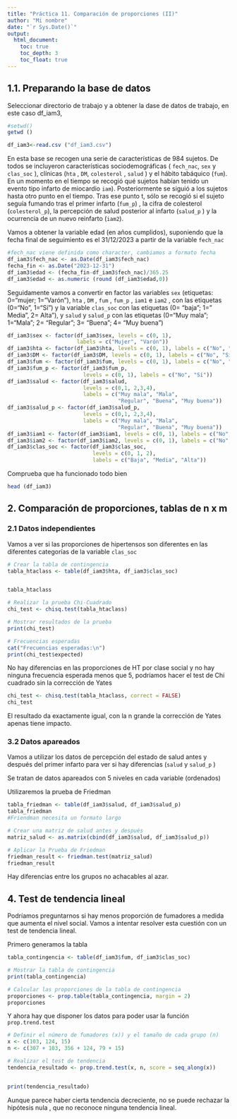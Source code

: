 ```yaml
---
title: "Práctica 11. Comparación de proporciones (II)" 
author: "Mi nombre"
date: "`r Sys.Date()`"
output: 
  html_document:
    toc: true
    toc_depth: 3
    toc_float: true
---
```



## 1.1. Preparando la base de datos

Seleccionar directorio de trabajo y a obtener la dase de datos de trabajo, en este caso df_iam3, 

```r
#setwd()
getwd ()

df_iam3<-read.csv ("df_iam3.csv")
```

En esta base se recogen una serie de características de 984 sujetos. De todos se incluyeron características sociodemográficas ( `fech_nac`, `sex` y `clas_soc` ), clínicas (`hta` , `DM`, `colesterol` , `salud` ) y el hábito tabáquico (`fum`). En un momento en el tiempo se recogió qué sujetos habían tenido un evento tipo infarto de miocardio `iam`). Posteriormente se siguió a los sujetos hasta otro punto en el tiempo. Tras ese punto t, sólo se recogió si el sujeto seguía fumando tras el primer infarto (`fum_p`) , la cifra de colesterol (`colesterol_p`), la percepción de salud posterior al infarto (`salud_p` ) y la ocurrencia de un nuevo reinfarto (`iam2`).

Vamos a obtener la variable edad (en años cumplidos), suponiendo que la fecha final de seguimiento es el 31/12/2023 a partir de la variable `fech_nac`

```r
#fech_nac viene definida como character, cambiamos a formato fecha
df_iam3$fech_nac <- as.Date(df_iam3$fech_nac)
fecha_fin <- as.Date("2023-12-31")
df_iam3$edad <- (fecha_fin-df_iam3$fech_nac)/365.25
df_iam3$edad <- as.numeric (round (df_iam3$edad,0))


```

Seguidamente vamos a convertir en factor las variables `sex` (etiquetas: 0="mujer; 1= "Varón"), `hta` , `DM` , `fum` , `fum_p` , `iam1` e `iam2` , con las etiquetas (0="No", 1="Sí") y la variable `clas_soc` con las etiquetas (0= "baja"; 1=" Media", 2= Alta"), y `salud` y `salud_p` con las etiquetas (0="Muy mala"; 1="Mala"; 2= "Regular"; 3= "Buena"; 4= "Muy buena")

```r
df_iam3$sex <- factor(df_iam3$sex, levels = c(0, 1), 
                      labels = c("Mujer", "Varón"))
df_iam3$hta <- factor(df_iam3$hta, levels = c(0, 1), labels = c("No", "Sí"))
df_iam3$DM <- factor(df_iam3$DM, levels = c(0, 1), labels = c("No", "Sí"))
df_iam3$fum <- factor(df_iam3$fum, levels = c(0, 1), labels = c("No", "Sí"))
df_iam3$fum_p <- factor(df_iam3$fum_p, 
                        levels = c(0, 1), labels = c("No", "Sí"))
df_iam3$salud <- factor(df_iam3$salud, 
                        levels = c(0,1, 2,3,4), 
                        labels = c("Muy mala", "Mala",
                                   "Regular", "Buena", "Muy buena"))
df_iam3$salud_p <- factor(df_iam3$salud_p, 
                        levels = c(0,1, 2,3,4), 
                        labels = c("Muy mala", "Mala",
                                   "Regular", "Buena", "Muy buena"))
df_iam3$iam1 <- factor(df_iam3$iam1, levels = c(0, 1), labels = c("No", "Sí"))
df_iam3$iam2 <- factor(df_iam3$iam2, levels = c(0, 1), labels = c("No", "Sí"))
df_iam3$clas_soc <- factor(df_iam3$clas_soc, 
                           levels = c(0, 1, 2), 
                           labels = c("Baja", "Media", "Alta"))
```

Comprueba que ha funcionado todo bien

```r
head (df_iam3)
```

## 2. Comparación de proporciones, tablas de n x m

### 2.1 Datos independientes

Vamos a ver si las proporciones de hipertensos son diferentes en las diferentes categorías de la variable `clas_soc`

```r
# Crear la tabla de contingencia
tabla_htaclass <- table(df_iam3$hta, df_iam3$clas_soc)


tabla_htaclass

# Realizar la prueba Chi-Cuadrado
chi_test <- chisq.test(tabla_htaclass)

# Mostrar resultados de la prueba
print(chi_test)

# Frecuencias esperadas
cat("Frecuencias esperadas:\n")
print(chi_test$expected)
```

No hay diferencias en las proporciones de HT por clase social y no hay ninguna frecuencia esperada menos que 5, podríamos hacer el test de Chi cuadrado sin la corrección de Yates

```r
chi_test <- chisq.test(tabla_htaclass, correct = FALSE)
chi_test
```

El resultado da exactamente igual, con la n grande la corrección de Yates apenas tiene impacto.

### 3.2 Datos apareados

Vamos a utilizar los datos de percepción del estado de salud antes y después del primer infarto para ver si hay diferencias (`salud` y `salud_p` )

Se tratan de datos apareados con 5 niveles en cada variable (ordenados)

Utilizaremos la prueba de Friedman

```r

tabla_friedman <- table(df_iam3$salud, df_iam3$salud_p)
tabla_friedman
#Friendman necesita un formato largo

# Crear una matriz de salud antes y después
matriz_salud <- as.matrix(cbind(df_iam3$salud, df_iam3$salud_p))

# Aplicar la Prueba de Friedman
friedman_result <- friedman.test(matriz_salud)
friedman_result

```

Hay diferencias entre los grupos no achacables al azar.

## 4. Test de tendencia lineal

Podríamos preguntarnos si hay menos proporción de fumadores a medida que aumenta el nivel social. Vamos a intentar resolver esta cuestión con un test de tendencia lineal.

Primero generamos la tabla

```r

tabla_contingencia <- table(df_iam3$fum, df_iam3$clas_soc)

# Mostrar la tabla de contingencia
print(tabla_contingencia)

# Calcular las proporciones de la tabla de contingencia
proporciones <- prop.table(tabla_contingencia, margin = 2)  
proporciones
```

Y ahora hay que disponer los datos para poder usar la función `prop.trend.test`

```r
# Definir el número de fumadores (x)) y el tamaño de cada grupo (n)
x <- c(103, 124, 15)  
n <- c(307 + 103, 356 + 124, 79 + 15) 

# Realizar el test de tendencia
tendencia_resultado <- prop.trend.test(x, n, score = seq_along(x))


print(tendencia_resultado)

```

Aunque parece haber cierta tendencia decreciente, no se puede rechazar la hipótesis nula , que no reconoce ninguna tendencia lineal.

